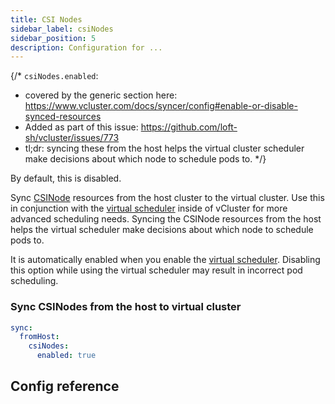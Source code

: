 ```yaml
---
title: CSI Nodes
sidebar_label: csiNodes
sidebar_position: 5
description: Configuration for ...
---
```



{/*
`csiNodes.enabled`:
- covered by the generic section here: https://www.vcluster.com/docs/syncer/config#enable-or-disable-synced-resources
- Added as part of this issue: https://github.com/loft-sh/vcluster/issues/773
- tl;dr: syncing these from the host helps the virtual cluster scheduler make decisions about which node to schedule pods to.
*/}

By default, this is disabled. 

Sync [CSINode](https://kubernetes.io/docs/reference/kubernetes-api/config-and-storage-resources/csi-node-v1/) resources from the host cluster to the virtual cluster. Use this in conjunction with the [virtual scheduler](/vcluster/vcluster-yaml/control-plane/other/advanced/virtual-scheduler) inside of vCluster for more advanced scheduling needs. Syncing the CSINode resources from the host helps the virtual scheduler make decisions about which node to schedule pods to.

It is automatically enabled when you enable the [virtual scheduler](/vcluster/vcluster-yaml/control-plane/other/advanced/virtual-scheduler). Disabling this option while using the virtual scheduler may result in incorrect pod scheduling.

### Sync CSINodes from the host to virtual cluster

```YAML
sync:
  fromHost:
    csiNodes:
      enabled: true
```

## Config reference

<EnableSwitch/>